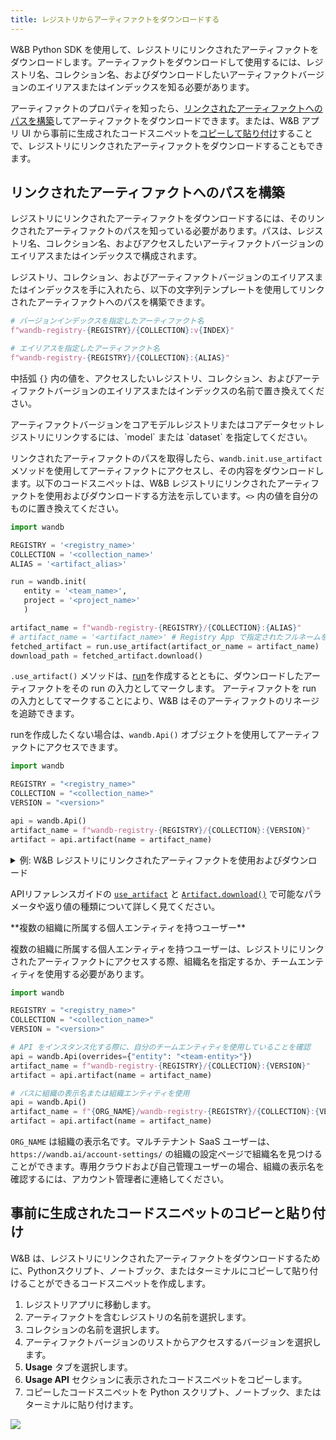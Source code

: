 ```yaml
---
title: レジストリからアーティファクトをダウンロードする
---
```


W&B Python SDK を使用して、レジストリにリンクされたアーティファクトをダウンロードします。アーティファクトをダウンロードして使用するには、レジストリ名、コレクション名、およびダウンロードしたいアーティファクトバージョンのエイリアスまたはインデックスを知る必要があります。

アーティファクトのプロパティを知ったら、[リンクされたアーティファクトへのパスを構築](#construct-path-to-linked-artifact)してアーティファクトをダウンロードできます。または、W&B アプリ UI から事前に生成されたコードスニペットを[コピーして貼り付け](#copy-and-paste-pre-generated-code-snippet)することで、レジストリにリンクされたアーティファクトをダウンロードすることもできます。

## リンクされたアーティファクトへのパスを構築

レジストリにリンクされたアーティファクトをダウンロードするには、そのリンクされたアーティファクトのパスを知っている必要があります。パスは、レジストリ名、コレクション名、およびアクセスしたいアーティファクトバージョンのエイリアスまたはインデックスで構成されます。

レジストリ、コレクション、およびアーティファクトバージョンのエイリアスまたはインデックスを手に入れたら、以下の文字列テンプレートを使用してリンクされたアーティファクトへのパスを構築できます。

```python
# バージョンインデックスを指定したアーティファクト名
f"wandb-registry-{REGISTRY}/{COLLECTION}:v{INDEX}"

# エイリアスを指定したアーティファクト名
f"wandb-registry-{REGISTRY}/{COLLECTION}:{ALIAS}"
```

中括弧 `{}` 内の値を、アクセスしたいレジストリ、コレクション、およびアーティファクトバージョンのエイリアスまたはインデックスの名前で置き換えてください。

<Note>
アーティファクトバージョンをコアモデルレジストリまたはコアデータセットレジストリにリンクするには、`model` または `dataset` を指定してください。
</Note>

リンクされたアーティファクトのパスを取得したら、`wandb.init.use_artifact` メソッドを使用してアーティファクトにアクセスし、その内容をダウンロードします。以下のコードスニペットは、W&B レジストリにリンクされたアーティファクトを使用およびダウンロードする方法を示しています。`<>` 内の値を自分のものに置き換えてください。

```python
import wandb

REGISTRY = '<registry_name>'
COLLECTION = '<collection_name>'
ALIAS = '<artifact_alias>'

run = wandb.init(
   entity = '<team_name>',
   project = '<project_name>'
   )  

artifact_name = f"wandb-registry-{REGISTRY}/{COLLECTION}:{ALIAS}"
# artifact_name = '<artifact_name>' # Registry App で指定されたフルネームをコピーして貼り付け
fetched_artifact = run.use_artifact(artifact_or_name = artifact_name)  
download_path = fetched_artifact.download()  
```

`.use_artifact()` メソッドは、[run](/ja/models/runs/)を作成するとともに、ダウンロードしたアーティファクトをその run の入力としてマークします。 アーティファクトを run の入力としてマークすることにより、W&B はそのアーティファクトのリネージを追跡できます。

runを作成したくない場合は、`wandb.Api()` オブジェクトを使用してアーティファクトにアクセスできます。

```python
import wandb

REGISTRY = "<registry_name>"
COLLECTION = "<collection_name>"
VERSION = "<version>"

api = wandb.Api()
artifact_name = f"wandb-registry-{REGISTRY}/{COLLECTION}:{VERSION}"
artifact = api.artifact(name = artifact_name)
```

<details>
<summary>例: W&B レジストリにリンクされたアーティファクトを使用およびダウンロード</summary>

次のコード例は、ユーザーが **Fine-tuned Models** レジストリにある `phi3-finetuned` というコレクションにリンクされたアーティファクトをダウンロードする方法を示しています。アーティファクトバージョンのエイリアスは `production` に設定されています。

```python
import wandb

TEAM_ENTITY = "product-team-applications"
PROJECT_NAME = "user-stories"

REGISTRY = "Fine-tuned Models"
COLLECTION = "phi3-finetuned"
ALIAS = 'production'

# 指定されたチームとプロジェクト内で run を初期化
run = wandb.init(entity=TEAM_ENTITY, project = PROJECT_NAME)

artifact_name = f"wandb-registry-{REGISTRY}/{COLLECTION}:{ALIAS}"

# アーティファクトにアクセスし、それをリネージ追跡のために run の入力としてマーク
fetched_artifact = run.use_artifact(artifact_or_name = name)  

# アーティファクトをダウンロード。ダウンロードされたコンテンツのパスを返します
downloaded_path = fetched_artifact.download()  
```
</details>

APIリファレンスガイドの [`use_artifact`](/ja/models/ref/python/run#use_artifact) と [`Artifact.download()`](/ja/models/ref/python/artifact#download) で可能なパラメータや返り値の種類について詳しく見てください。

<Note>
**複数の組織に所属する個人エンティティを持つユーザー**

複数の組織に所属する個人エンティティを持つユーザーは、レジストリにリンクされたアーティファクトにアクセスする際、組織名を指定するか、チームエンティティを使用する必要があります。

```python
import wandb

REGISTRY = "<registry_name>"
COLLECTION = "<collection_name>"
VERSION = "<version>"

# API をインスタンス化する際に、自分のチームエンティティを使用していることを確認
api = wandb.Api(overrides={"entity": "<team-entity>"})
artifact_name = f"wandb-registry-{REGISTRY}/{COLLECTION}:{VERSION}"
artifact = api.artifact(name = artifact_name)

# パスに組織の表示名または組織エンティティを使用
api = wandb.Api()
artifact_name = f"{ORG_NAME}/wandb-registry-{REGISTRY}/{COLLECTION}:{VERSION}"
artifact = api.artifact(name = artifact_name)
```

`ORG_NAME` は組織の表示名です。マルチテナント SaaS ユーザーは、`https://wandb.ai/account-settings/` の組織の設定ページで組織名を見つけることができます。専用クラウドおよび自己管理ユーザーの場合、組織の表示名を確認するには、アカウント管理者に連絡してください。
</Note>

## 事前に生成されたコードスニペットのコピーと貼り付け

W&B は、レジストリにリンクされたアーティファクトをダウンロードするために、Pythonスクリプト、ノートブック、またはターミナルにコピーして貼り付けることができるコードスニペットを作成します。

1. レジストリアプリに移動します。
2. アーティファクトを含むレジストリの名前を選択します。
3. コレクションの名前を選択します。
4. アーティファクトバージョンのリストからアクセスするバージョンを選択します。
5. **Usage** タブを選択します。
6. **Usage API** セクションに表示されたコードスニペットをコピーします。
7. コピーしたコードスニペットを Python スクリプト、ノートブック、またはターミナルに貼り付けます。

<Frame>
    <img src="/images/registry/find_usage_in_registry_ui.gif"  />
</Frame>